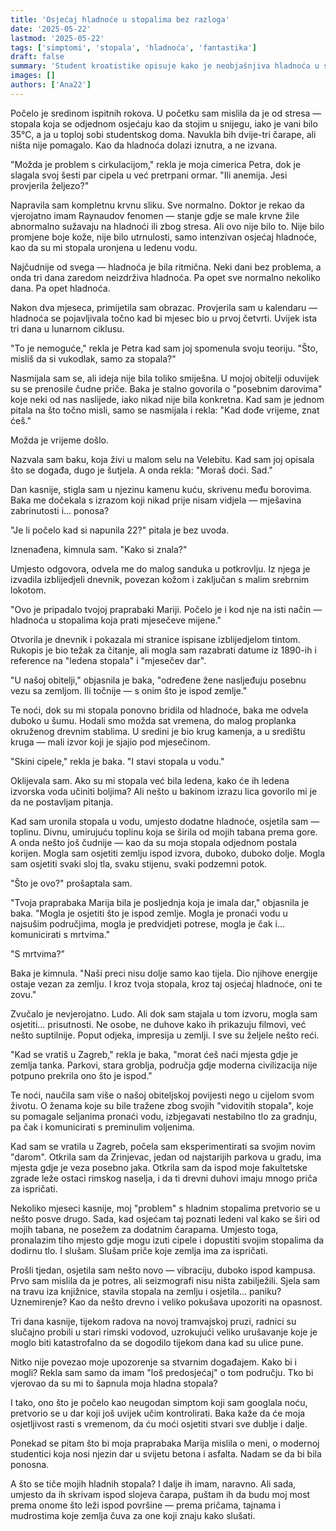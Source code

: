 ```yaml
---
title: 'Osjećaj hladnoće u stopalima bez razloga'
date: '2025-05-22'
lastmod: '2025-05-22'
tags: ['simptomi', 'stopala', 'hladnoća', 'fantastika']
draft: false
summary: 'Student kroatistike opisuje kako je neobjašnjiva hladnoća u stopalima dovela do otkrića drevne obiteljske tajne i neočekivane moći.'
images: []
authors: ['Ana22']
---
```


Počelo je sredinom ispitnih rokova. U početku sam mislila da je od stresa — stopala koja se odjednom osjećaju kao da stojim u snijegu, iako je vani bilo 35°C, a ja u toploj sobi studentskog doma. Navukla bih dvije-tri čarape, ali ništa nije pomagalo. Kao da hladnoća dolazi iznutra, a ne izvana.

"Možda je problem s cirkulacijom," rekla je moja cimerica Petra, dok je slagala svoj šesti par cipela u već pretrpani ormar. "Ili anemija. Jesi provjerila željezo?"

Napravila sam kompletnu krvnu sliku. Sve normalno. Doktor je rekao da vjerojatno imam Raynaudov fenomen — stanje gdje se male krvne žile abnormalno sužavaju na hladnoći ili zbog stresa. Ali ovo nije bilo to. Nije bilo promjene boje kože, nije bilo utrnulosti, samo intenzivan osjećaj hladnoće, kao da su mi stopala uronjena u ledenu vodu.

Najčudnije od svega — hladnoća je bila ritmična. Neki dani bez problema, a onda tri dana zaredom neizdrživa hladnoća. Pa opet sve normalno nekoliko dana. Pa opet hladnoća.

Nakon dva mjeseca, primijetila sam obrazac. Provjerila sam u kalendaru — hladnoća se pojavljivala točno kad bi mjesec bio u prvoj četvrti. Uvijek ista tri dana u lunarnom ciklusu.

"To je nemoguće," rekla je Petra kad sam joj spomenula svoju teoriju. "Što, misliš da si vukodlak, samo za stopala?"

Nasmijala sam se, ali ideja nije bila toliko smiješna. U mojoj obitelji oduvijek su se prenosile čudne priče. Baka je stalno govorila o "posebnim darovima" koje neki od nas naslijede, iako nikad nije bila konkretna. Kad sam je jednom pitala na što točno misli, samo se nasmijala i rekla: "Kad dođe vrijeme, znat ćeš."

Možda je vrijeme došlo.

Nazvala sam baku, koja živi u malom selu na Velebitu. Kad sam joj opisala što se događa, dugo je šutjela. A onda rekla: "Moraš doći. Sad."

Dan kasnije, stigla sam u njezinu kamenu kuću, skrivenu među borovima. Baka me dočekala s izrazom koji nikad prije nisam vidjela — mješavina zabrinutosti i... ponosa?

"Je li počelo kad si napunila 22?" pitala je bez uvoda.

Iznenađena, kimnula sam. "Kako si znala?"

Umjesto odgovora, odvela me do malog sanduka u potkrovlju. Iz njega je izvadila izblijedjeli dnevnik, povezan kožom i zaključan s malim srebrnim lokotom.

"Ovo je pripadalo tvojoj praprabaki Mariji. Počelo je i kod nje na isti način — hladnoća u stopalima koja prati mjesečeve mijene."

Otvorila je dnevnik i pokazala mi stranice ispisane izblijedjelom tintom. Rukopis je bio težak za čitanje, ali mogla sam razabrati datume iz 1890-ih i reference na "ledena stopala" i "mjesečev dar".

"U našoj obitelji," objasnila je baka, "određene žene nasljeđuju posebnu vezu sa zemljom. Ili točnije — s onim što je ispod zemlje."

Te noći, dok su mi stopala ponovno bridila od hladnoće, baka me odvela duboko u šumu. Hodali smo možda sat vremena, do malog proplanka okruženog drevnim stablima. U sredini je bio krug kamenja, a u središtu kruga — mali izvor koji je sjajio pod mjesečinom.

"Skini cipele," rekla je baka. "I stavi stopala u vodu."

Oklijevala sam. Ako su mi stopala već bila ledena, kako će ih ledena izvorska voda učiniti boljima? Ali nešto u bakinom izrazu lica govorilo mi je da ne postavljam pitanja.

Kad sam uronila stopala u vodu, umjesto dodatne hladnoće, osjetila sam — toplinu. Divnu, umirujuću toplinu koja se širila od mojih tabana prema gore. A onda nešto još čudnije — kao da su moja stopala odjednom postala korijen. Mogla sam osjetiti zemlju ispod izvora, duboko, duboko dolje. Mogla sam osjetiti svaki sloj tla, svaku stijenu, svaki podzemni potok.

"Što je ovo?" prošaptala sam.

"Tvoja praprabaka Marija bila je posljednja koja je imala dar," objasnila je baka. "Mogla je osjetiti što je ispod zemlje. Mogla je pronaći vodu u najsušim područjima, mogla je predvidjeti potrese, mogla je čak i... komunicirati s mrtvima."

"S mrtvima?"

Baka je kimnula. "Naši preci nisu dolje samo kao tijela. Dio njihove energije ostaje vezan za zemlju. I kroz tvoja stopala, kroz taj osjećaj hladnoće, oni te zovu."

Zvučalo je nevjerojatno. Ludo. Ali dok sam stajala u tom izvoru, mogla sam osjetiti... prisutnosti. Ne osobe, ne duhove kako ih prikazuju filmovi, već nešto suptilnije. Poput odjeka, impresija u zemlji. I sve su željele nešto reći.

"Kad se vratiš u Zagreb," rekla je baka, "morat ćeš naći mjesta gdje je zemlja tanka. Parkovi, stara groblja, područja gdje moderna civilizacija nije potpuno prekrila ono što je ispod."

Te noći, naučila sam više o našoj obiteljskoj povijesti nego u cijelom svom životu. O ženama koje su bile tražene zbog svojih "vidovitih stopala", koje su pomagale seljanima pronaći vodu, izbjegavati nestabilno tlo za gradnju, pa čak i komunicirati s preminulim voljenima.

Kad sam se vratila u Zagreb, počela sam eksperimentirati sa svojim novim "darom". Otkrila sam da Zrinjevac, jedan od najstarijih parkova u gradu, ima mjesta gdje je veza posebno jaka. Otkrila sam da ispod moje fakultetske zgrade leže ostaci rimskog naselja, i da ti drevni duhovi imaju mnogo priča za ispričati.

Nekoliko mjeseci kasnije, moj "problem" s hladnim stopalima pretvorio se u nešto posve drugo. Sada, kad osjećam taj poznati ledeni val kako se širi od mojih tabana, ne posežem za dodatnim čarapama. Umjesto toga, pronalazim tiho mjesto gdje mogu izuti cipele i dopustiti svojim stopalima da dodirnu tlo. I slušam. Slušam priče koje zemlja ima za ispričati.

Prošli tjedan, osjetila sam nešto novo — vibraciju, duboko ispod kampusa. Prvo sam mislila da je potres, ali seizmografi nisu ništa zabilježili. Sjela sam na travu iza knjižnice, stavila stopala na zemlju i osjetila... paniku? Uznemirenje? Kao da nešto drevno i veliko pokušava upozoriti na opasnost.

Tri dana kasnije, tijekom radova na novoj tramvajskoj pruzi, radnici su slučajno probili u stari rimski vodovod, uzrokujući veliko urušavanje koje je moglo biti katastrofalno da se dogodilo tijekom dana kad su ulice pune.

Nitko nije povezao moje upozorenje sa stvarnim događajem. Kako bi i mogli? Rekla sam samo da imam "loš predosjećaj" o tom području. Tko bi vjerovao da su mi to šapnula moja hladna stopala?

I tako, ono što je počelo kao neugodan simptom koji sam googlala noću, pretvorio se u dar koji još uvijek učim kontrolirati. Baka kaže da će moja osjetljivost rasti s vremenom, da ću moći osjetiti stvari sve dublje i dalje.

Ponekad se pitam što bi moja praprabaka Marija mislila o meni, o modernoj studentici koja nosi njezin dar u svijetu betona i asfalta. Nadam se da bi bila ponosna.

A što se tiče mojih hladnih stopala? I dalje ih imam, naravno. Ali sada, umjesto da ih skrivam ispod slojeva čarapa, puštam ih da budu moj most prema onome što leži ispod površine — prema pričama, tajnama i mudrostima koje zemlja čuva za one koji znaju kako slušati.

<StoryDisclaimer />